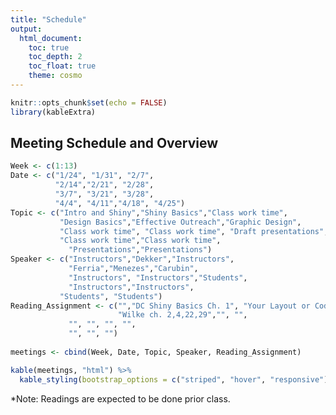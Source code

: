 ```yaml
---
title: "Schedule"
output: 
  html_document:
    toc: true
    toc_depth: 2
    toc_float: true
    theme: cosmo
---
```

```r
knitr::opts_chunk$set(echo = FALSE)
library(kableExtra)
```

## Meeting Schedule and Overview

```r
Week <- c(1:13)
Date <- c("1/24", "1/31", "2/7", 
          "2/14","2/21", "2/28", 
          "3/7", "3/21", "3/28", 
          "4/4", "4/11","4/18", "4/25")
Topic <- c("Intro and Shiny","Shiny Basics","Class work time",
           "Design Basics","Effective Outreach","Graphic Design",
           "Class work time", "Class work time", "Draft presentations",
           "Class work time","Class work time",
             "Presentations","Presentations")
Speaker <- c("Instructors","Dekker","Instructors",
             "Ferria","Menezes","Carubin",
             "Instructors", "Instructors","Students",
             "Instructors","Instructors",
           "Students", "Students")
Reading_Assignment <- c("","DC Shiny Basics Ch. 1", "Your Layout or Code", 
                        "Wilke ch. 2,4,22,29","", "", 
             "", "", "", "",
             "", "", "")
 
meetings <- cbind(Week, Date, Topic, Speaker, Reading_Assignment)

kable(meetings, "html") %>%  
  kable_styling(bootstrap_options = c("striped", "hover", "responsive"))
```

*Note: Readings are expected to be done prior class.

